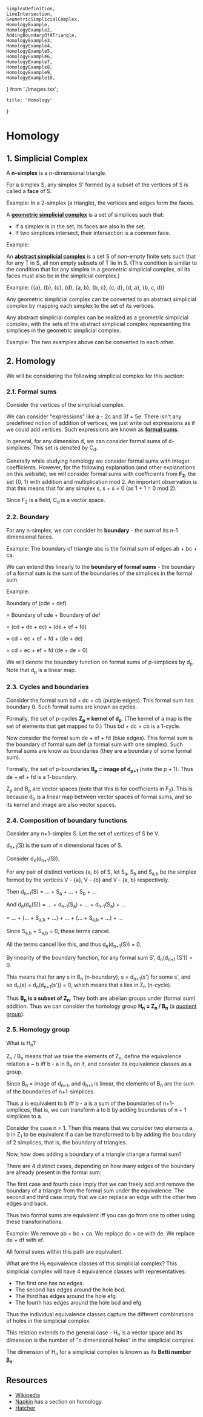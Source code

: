     SimplexDefinition,
    LineIntersection,
    GeometricSimplicialComplex,
    HomologyExample,
    HomologyExample2,
    AddingBoundaryOfATriangle,
    HomologyExample3,
    HomologyExample4,
    HomologyExample5,
    HomologyExample6,
    HomologyExample7,
    HomologyExample8,
    HomologyExample9,
    HomologyExample10,
} from './images.tsx';

    title: 'Homology'
}

# Homology

## 1. Simplicial Complex
A **n-simplex** is a n-dimensional triangle.

<SimplexDefinition />

For a simplex S, any simplex S' formed by a subset of the vertices of S is called a **face** of S.

Example: In a 2-simplex (a triangle), the vertices and edges form the faces.

A **[geometric simplicial complex](https://en.wikipedia.org/wiki/Simplicial_complex)** is a set of simplices such that:
- If a simplex is in the set, its faces are also in the set.
- If two simplices intersect, their intersection is a common face.

<LineIntersection />

Example:

<GeometricSimplicialComplex />

An **[abstract simplicial complex](https://en.wikipedia.org/wiki/Abstract_simplicial_complex)** is a set S of non-empty finite sets such that for any T in S, all non empty subsets of T lie in S.
(This condition is similar to the condition that for any simplex in a geometric simplicial complex, all its faces must also be in the simplicial complex.)

Example: \{\{a\}, \{b\}, \{c\}, \{d\}, \{a, b\}, \{b, c\}, \{c, d\}, \{d, a\}, \{b, c, d\}\}

Any geometric simplicial complex can be converted to an abstract simplicial complex by mapping each simplex to the set of its vertices.

Any abstract simplicial complex can be realized as a geometric simplicial complex, with the sets of the abstract simplicial complex representing the simplices in the geometric simplicial complex.

Example: The two examples above can be converted to each other.

## 2. Homology

We will be considering the following simplicial complex for this section:
<HomologyExample />

### 2.1. Formal sums
Consider the vertices of the simplicial complex.

We can consider "expressions" like a - 2c and 3f + 5e.
There isn't any predefined notion of addition of vertices, we just write out expressions as if we could add vertices.
Such expressions are known as **[formal sums](https://en.wikipedia.org/wiki/Formal_sum)**.

In general, for any dimension d, we can consider formal sums of d-simplices. This set is denoted by C<sub>d</sub>.

Generally while studying homology we consider formal sums with integer coefficients. However, for the following explanation (and other explanations on this website),
we will consider formal sums with coefficients from **F<sub>2</sub>**, the set \{0, 1\} with addition and multiplication mod 2.
An important observation is that this means that for any simplex s, s + s = 0 (as 1 + 1 = 0 mod 2).

Since F<sub>2</sub> is a field, C<sub>d</sub> is a vector space.

### 2.2. Boundary
For any n-simplex, we can consider its **boundary** - the sum of its n-1 dimensional faces.

Example: The boundary of triangle abc is the formal sum of edges ab + bc + ca.

We can extend this linearly to the **boundary of formal sums** - the boundary of a formal sum is the sum of the boundaries of the simplices in the formal sum.

Example:

Boundary of (cde + def)

= Boundary of cde + Boundary of def

= (cd + de + ec) + (de + ef + fd)

= cd + ec + ef + fd + (de + de)

= cd + ec + ef + fd (de + de = 0)

We will denote the boundary function on formal sums of p-simplices by d<sub>p</sub>. Note that d<sub>p</sub> is a linear map.

### 2.3. Cycles and boundaries
<HomologyExample2 />

Consider the formal sum bd + dc + cb (purple edges). This formal sum has boundary 0.
Such formal sums are known as cycles.

Formally, the set of p-cycles **Z<sub>p</sub> = kernel of d<sub>p</sub>**. (The kernel of a map is the set of elements that get mapped to 0.)
Thus bd + dc + cb is a 1-cycle.

Now consider the formal sum de + ef + fd (blue edges). This formal sum is the boundary of formal sum def (a formal sum with one simplex).
Such formal sums are know as boundaries (they are a boundary of some formal sum).

Formally, the set of p-boundaries **B<sub>p</sub> = image of d<sub>p+1</sub>** (note the p + 1).
Thus de + ef + fd is a 1-boundary.

Z<sub>p</sub> and B<sub>p</sub> are vector spaces (note that this is for coefficients in F<sub>2</sub>).
This is because d<sub>p</sub> is a linear map between vector spaces of formal sums, and so its kernel and image are also vector spaces.

### 2.4. Composition of boundary functions

Consider any n+1-simplex S. Let the set of vertices of S be V.

d<sub>n+1</sub>(S) is the sum of n dimensional faces of S.

Consider d<sub>n</sub>(d<sub>n+1</sub>(S)).

For any pair of distinct vertices \{a, b\} of S, let S<sub>a</sub>, S<sub>b</sub> and S<sub>a,b</sub>
be the simplex formed by the vertices V - \{a\}, V - \{b\} and V - \{a, b\} respectively.

Then d<sub>n+1</sub>(S) = ... + S<sub>a</sub> + ... + S<sub>b</sub> + ...

And d<sub>n</sub>(d<sub>n</sub>(S)) = ... + d<sub>n-1</sub>(S<sub>a</sub>) + ... + d<sub>n-1</sub>(S<sub>a</sub>) + ...

= ... + (... + S<sub>a,b</sub> + ...) + ... + (... + S<sub>a,b</sub> + ...) + ...

Since S<sub>a,b</sub> + S<sub>a,b</sub> = 0, these terms cancel.

All the terms cancel like this, and thus d<sub>n</sub>(d<sub>n+1</sub>(S)) = 0.

By linearity of the boundary function, for any formal sum S', d<sub>n</sub>(d<sub>n+1</sub> (S')) = 0.

This means that for any s in B<sub>n</sub> (n-boundary), s = d<sub>n+1</sub>(s') for some s', and so d<sub>n</sub>(s) =  d<sub>n</sub>(d<sub>n+1</sub>(s')) = 0,
which means that s lies in Z<sub>n</sub> (n-cycle).

Thus **B<sub>n</sub> is a subset of Z<sub>n</sub>**. They both are abelian groups under (formal sum) addition.
Thus we can consider the homology group **H<sub>n</sub> = Z<sub>n</sub> / B<sub>n</sub>** (a [quotient group](https://en.wikipedia.org/wiki/Quotient_group)).

### 2.5. Homology group

What is H<sub>n</sub>?

Z<sub>n</sub> / B<sub>n</sub> means that we take the elements of Z<sub>n</sub>, define the equivalence relation a ~ b iff b - a in B<sub>n</sub> on it, and consider its equivalence classes as a group.

Since B<sub>n</sub> = image of d<sub>n+1</sub>, and d<sub>n+1</sub> is linear, the elements of B<sub>n</sub> are the sum of the boundaries of n+1-simplices.

Thus a is equivalent to b iff b - a is a sum of the boundaries of n+1-simplices, that is, we can transform a to b by adding boundaries of n + 1 simplices to a.

Consider the case n = 1. Then this means that we consider two elements a, b in Z<sub>1</sub> to be equivalent if a can be transformed to b by adding the boundary of 2 simplices, that is, the boundary of triangles.

Now, how does adding a boundary of a triangle change a formal sum?

There are 4 distinct cases, depending on how many edges of the boundary are already present in the formal sum:

<AddingBoundaryOfATriangle />

The first case and fourth case imply that we can freely add and remove the boundary of a triangle from the formal sum under the equivalence.
The second and third case imply that we can replace an edge with the other two edges and back.

Thus two formal sums are equivalent iff you can go from one to other using these transformations.

Example:
<HomologyExample3 />
We remove ab + bc + ca.
<HomologyExample4 />
We replace dc + ce with de.
<HomologyExample5 />
We replace de + df with ef.
<HomologyExample6 />

All formal sums within this path are equivalent.

What are the H<sub>1</sub> equivalence classes of this simplicial complex?
This simplicial complex will have 4 equivalence classes with representatives:
<HomologyExample7 />
<HomologyExample8 />
<HomologyExample9 />
<HomologyExample10 />

- The first one has no edges.
- The second has edges around the hole bcd.
- The third has edges around the hole efg.
- The fourth has edges around the hole bcd and efg.

Thus the individual equivalence classes capture the different combinations of holes in the simplicial complex.

This relation extends to the general case - H<sub>n</sub> is a vector space
and its dimension is the number of "n dimensional holes" in the simplicial complex.

The dimension of H<sub>n</sub> for a simplicial complex is known as its **Betti number β<sub>n</sub>**.

## Resources
- [Wikipedia](https://en.wikipedia.org/wiki/Homology_(mathematics))
- [Napkin](https://web.evanchen.cc/napkin.html) has a section on homology.
- [Hatcher](https://pi.math.cornell.edu/~hatcher/AT/ATpage.html)